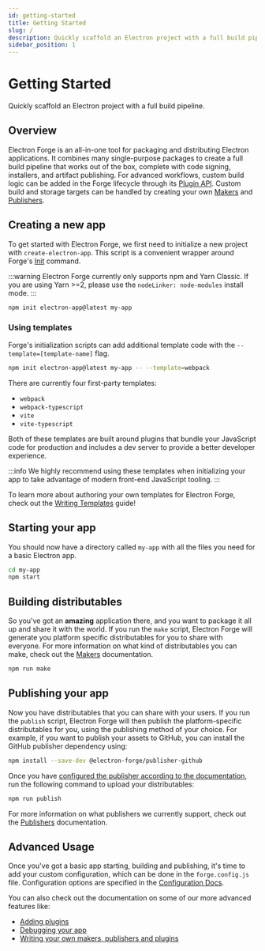 ```yaml
---
id: getting-started
title: Getting Started
slug: /
description: Quickly scaffold an Electron project with a full build pipeline.
sidebar_position: 1
---
```


# Getting Started

Quickly scaffold an Electron project with a full build pipeline.

## Overview

Electron Forge is an all-in-one tool for packaging and distributing Electron applications. It combines many single-purpose packages to create a full build pipeline that works out of the box, complete with code signing, installers, and artifact publishing. For advanced workflows, custom build logic can be added in the Forge lifecycle through its [Plugin API](config/plugins/). Custom build and storage targets can be handled by creating your own [Makers](config/makers/) and [Publishers](config/publishers/).

## Creating a new app

To get started with Electron Forge, we first need to initialize a new project with `create-electron-app`. This script is a convenient wrapper around Forge's [Init](cli.mdx#Init) command.

:::warning
Electron Forge currently only supports npm and Yarn Classic. If you are using Yarn >=2, please use the `nodeLinker: node-modules` install mode.
:::

```bash
npm init electron-app@latest my-app
```

### Using templates

Forge's initialization scripts can add additional template code with the `--template=[template-name]` flag.

```bash
npm init electron-app@latest my-app -- --template=webpack
```

There are currently four first-party templates:

- `webpack`
- `webpack-typescript`
- `vite`
- `vite-typescript`

Both of these templates are built around plugins that bundle your JavaScript code for production and includes a dev server to provide a better developer experience.

:::info
We highly recommend using these templates when initializing your app to take advantage of modern front-end JavaScript tooling.
:::

To learn more about authoring your own templates for Electron Forge, check out the [Writing Templates](advanced/extending-electron-forge/writing-templates.mdx) guide!

## Starting your app

You should now have a directory called `my-app` with all the files you need for a basic Electron app.

```bash
cd my-app
npm start
```

## Building distributables

So you've got an **amazing** application there, and you want to package it all up and share it with the world. If you run the `make` script, Electron Forge will generate you platform specific distributables for you to share with everyone. For more information on what kind of distributables you can make, check out the [Makers](config/makers/) documentation.

```bash
npm run make
```

## Publishing your app

Now you have distributables that you can share with your users. If you run the `publish` script, Electron Forge will then publish the platform-specific distributables for you, using the publishing method of your choice. For example, if you want to publish your assets to GitHub, you can install the GitHub publisher dependency using:

```bash
npm install --save-dev @electron-forge/publisher-github
```

Once you have [configured the publisher according to the documentation](config/publishers/github), run the following command to upload your distributables:

```bash
npm run publish
```

For more information on what publishers we currently support, check out the [Publishers](config/publishers/) documentation.

## Advanced Usage

Once you've got a basic app starting, building and publishing, it's time to add your custom configuration, which can be done in the `forge.config.js` file. Configuration options are specified in the [Configuration Docs](https://www.electronforge.io/configuration).

You can also check out the documentation on some of our more advanced features like:

- [Adding plugins](config/plugins/)
- [Debugging your app](advanced/debugging.mdx)
- [Writing your own makers, publishers and plugins](advanced/extending-electron-forge/)

